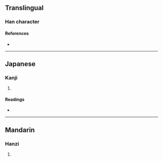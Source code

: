 {{character info/new}}
==Translingual==

===Han character===
{{Han char|rn=9|rad=人|as=09|sn=11|four=26241|canj=ORSJ|ids=⿰亻咠}}

====References====
* {{Han ref|kx=0111.270|dkj=00891|dj=0238.010|hdz=10190.020|uh=506E|ud=20590|bh=D464|bd=54372}}

----

==Japanese==

===Kanji===
{{ja-kanji|grade=|rs=人09}}

# {{defn|lang=ja|sort=人09}}

====Readings====
* {{ja-readings|on=[[しゅう]] (shū)|kun=}}

----

==Mandarin==

===Hanzi===
{{cmn-hanzi|pin=[[jí]] ([[ji2]])|wg=chi<sup>2</sup>}}

# {{defn|lang=cmn|sort=人09}}